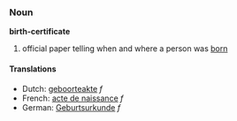 ===Noun===
'''birth-certificate'''

# official paper telling when and where a person was [[born]]

====Translations====
*Dutch: [[geboorteakte]] ''f''
*French: [[acte de naissance]] ''f''
*German: [[Geburtsurkunde]] ''f''